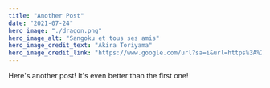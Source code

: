 ---
title: "Another Post"
date: "2021-07-24"
hero_image: "./dragon.png"
hero_image_alt: "Sangoku et tous ses amis"
hero_image_credit_text: "Akira Toriyama"
hero_image_credit_link: "https://www.google.com/url?sa=i&url=https%3A%2F%2Fwww.dicebreaker.com%2Fgames%2Fdragon-ball-z-the-board-game-saga%2Fnews%2Fdragon-ball-z-board-game-saga-release-date&psig=AOvVaw3A-1IyB7PEyJVDY5kRdcjs&ust=1649835557193000&source=images&cd=vfe&ved=0CAoQjRxqFwoTCMDK9M6CjvcCFQAAAAAdAAAAABAJ"
---

Here's another post! It's even better than the first one!
